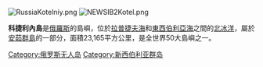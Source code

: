 [[Image:RussiaKotelniy.png|thumb]]
[[Image:NEWSIB2Kotel.png|thumb]]

'''科捷利內島'''是[[俄羅斯|俄羅斯]]的島嶼，位於[[拉普捷夫海|拉普捷夫海]]和[[東西伯利亞海|東西伯利亞海]]之間的[[北冰洋|北冰洋]]，屬於[[安茹群島|安茹群島]]的一部分，面積23,165平方公里，是全世界50大島嶼之一。

{{East Siberian Sea Islands}}
{{Russia-geo-stub}}
{{coord|75|20|N|141|00|E|scale:5000000|display=title}}

[[Category:俄罗斯无人岛|Category:俄罗斯无人岛]]
[[Category:新西伯利亚群岛|Category:新西伯利亚群岛]]